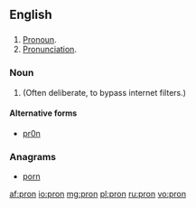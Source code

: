 ==English==

==={{abbreviation|en}}===
{{en-abbr}}

# [[pronoun|Pronoun]].
# [[pronunciation|Pronunciation]].

===Noun===
{{en-noun|-}}

# {{Internet|leet}} {{misspelling of|porn}} (Often deliberate, to bypass internet filters.)

====Alternative forms====
* [[pr0n]]

===Anagrams===
* [[porn#English|porn]]

[[af:pron]]
[[io:pron]]
[[mg:pron]]
[[pl:pron]]
[[ru:pron]]
[[vo:pron]]